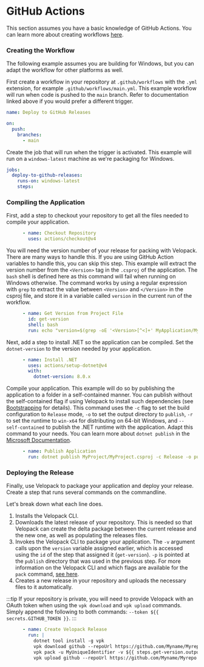 # GitHub Actions

<AppliesTo all />

This section assumes you have a basic knowledge of GitHub Actions. You can learn more about
creating workflows [here](https://docs.github.com/en/actions/deployment/about-deployments/deploying-with-github-actions).

### Creating the Workflow

The following example assumes you are building for Windows, but you can adapt the workflow for other platforms as well.

First create a workflow in your repository at `.github/workflows` with the `.yml` extension, for example
`.github/workflows/main.yml`. This example workflow will run when code is pushed to the `main` branch. Refer to
documentation linked above if you would prefer a different trigger.

```yml
name: Deploy to GitHub Releases

on:
  push:
    branches:
      - main
```

Create the job that will run when the trigger is activated. This example will run on a `windows-latest` machine as we're
packaging for Windows.

```yml
jobs:
  deploy-to-github-releases:
    runs-on: windows-latest
    steps:
```

### Compiling the Application

First, add a step to checkout your repository to get all the files needed to compile your application.

```yml
      - name: Checkout Repository
        uses: actions/checkout@v4
```

You will need the version number of your release for packing with Velopack. There are many ways to handle this.
If you are using GitHub Action variables to handle this, you can skip this step. This example will extract the
version number from the `<Version>` tag in the `.csproj` of the application. The `bash` shell is defined here
as this command will fail when running on Windows otherwise. The command works by using a regular expression
with `grep` to extract the value between `<Version>` and `</Version>` in the csproj file, and store it in a
variable called `version` in the current run of the workflow.

```yml
      - name: Get Version from Project File
        id: get-version
        shell: bash
        run: echo "version=$(grep -oE '<Version>[^<]+' MyApplication/MyApplication.csproj | sed 's/<Version>//')" >> $GITHUB_OUTPUT
```

Next, add a step to install .NET so the application can be compiled. Set the `dotnet-version` to the version needed by
your application.

```yml
      - name: Install .NET
        uses: actions/setup-dotnet@v4
        with:
          dotnet-version: 8.0.x
```

Compile your application. This example will do so by publishing the application to a folder in a self-contained manner.
You can publish without the self-contained flag if using Velopack to install such dependencies
(see [Bootstrapping](../packaging/bootstrapping.mdx) for details). This command uses the `-c` flag to set the build
configuration to `Release` mode, `-o` to set the output directory to `publish`, `-r` to set the runtime
to `win-x64` for distributing on 64-bit Windows, and `--self-contained` to publish the .NET runtime with the
application. Adapt this command to your needs. You can learn more about
`dotnet publish` in the [Microsoft Documentation](https://learn.microsoft.com/dotnet/core/tools/dotnet-publish).

```yml
      - name: Publish Application
        run: dotnet publish MyProject/MyProject.csproj -c Release -o publish -r win-x64 --self-contained true
```

### Deploying the Release

Finally, use Velopack to package your application and deploy your release. Create a step that runs several commands
on the commandline.

Let's break down what each line does.

1. Installs the Velopack CLI.
2. Downloads the latest release of your repository. This is needed so that Velopack can create the delta package
   between the current release and the new one, as well as populating the releases files.
3. Invokes the Velopack CLI to package your application. The `-v` argument calls upon
   the `version` variable assigned earlier, which is accessed using the `id` of the step that assigned it (`get-version`).
   `-p` is pointed at the `publish` directory that was used in the previous step. For more information on the Velopack CLI
   and which flags are available for the `pack` command, [see here](../packaging/overview.mdx).
4. Creates a new release in your repository and uploads the necessary files to it automatically.

:::tip
If your repository is private, you will need to provide Velopack with an OAuth token when using the `vpk download`
and `vpk upload` commands. Simply append the following to both commands: `--token ${{ secrets.GITHUB_TOKEN }}`.
:::

```yml
      - name: Create Velopack Release
        run: |
          dotnet tool install -g vpk
          vpk download github --repoUrl https://github.com/Myname/Myrepo
          vpk pack -u MyUniqueIdentifier -v ${{ steps.get-version.outputs.version }} -p publish
          vpk upload github --repoUrl https://github.com/Myname/Myrepo --publish --releaseName "MyProject ${{ steps.get-version.outputs.version }}" --tag v${{ steps.get-version.outputs.version }}
```
